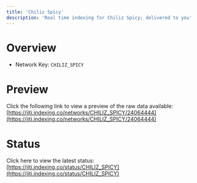 ```yaml
---
title: 'Chiliz Spicy'
description: 'Real time indexing for Chiliz Spicy; delivered to you'
---
```


# Overview
- Network Key: `CHILIZ_SPICY`

# Preview
Click the following link to view a preview of the raw data available: [https://jiti.indexing.co/networks/CHILIZ_SPICY/24064444](https://jiti.indexing.co/networks/CHILIZ_SPICY/24064444)

# Status
Click here to view the latest status: [https://jiti.indexing.co/status/CHILIZ_SPICY](https://jiti.indexing.co/status/CHILIZ_SPICY)
